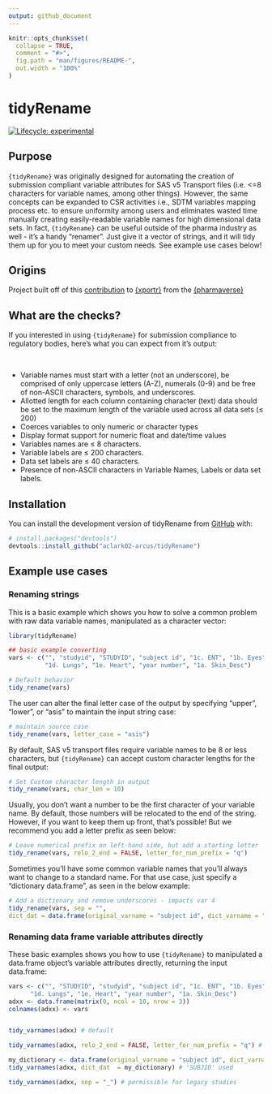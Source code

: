 ```yaml
---
output: github_document
---
```


<!-- README.md is generated from README.Rmd. Please edit that file -->

```r
knitr::opts_chunk$set(
  collapse = TRUE,
  comment = "#>",
  fig.path = "man/figures/README-",
  out.width = "100%"
)
```

# tidyRename

<!-- badges: start -->
  [![Lifecycle: experimental](https://img.shields.io/badge/lifecycle-experimental-orange.svg)](https://lifecycle.r-lib.org/articles/stages.html#experimental)
  <!-- badges: end -->





## Purpose

`{tidyRename}` was originally designed for automating the creation of submission compliant variable attributes for SAS v5 Transport files (i.e. <=8 characters for variable names, among other things). However, the same concepts can be expanded to CSR activities i.e., SDTM variables mapping process etc. to ensure uniformity among users and eliminates wasted time manually creating easily-readable variable names for high dimensional data sets. In fact, `{tidyRename}` can be useful outside of the pharma industry as well - it's a handy "renamer". Just give it a vector of strings, and it will tidy them up for you to meet your custom needs. See example use cases below!
    
    
## Origins

Project built off of this [contribution](https://github.com/atorus-research/xportr/pull/11/files) to [{xportr}](https://github.com/atorus-research/xportr) from the [{pharmaverse}](https://pharmaverse.org/)


## What are the checks?

If you interested in using `{tidyRename}` for submission compliance to regulatory bodies, here's what you can expect from it's output:

<br>

- Variable names must start with a letter (not an underscore), be comprised of only uppercase letters (A-Z), numerals (0-9) and be free of non-ASCII characters, symbols, and underscores.
- Allotted length for each column containing character (text) data
should be set to the maximum length of the variable used across all
data sets (≤ 200)
- Coerces variables to only numeric or character types
- Display format support for numeric float and date/time values
- Variables names are ≤ 8 characters.
- Variable labels are ≤ 200 characters. 
- Data set labels are ≤ 40 characters.
- Presence of non-ASCII characters in Variable Names, Labels or data set labels.


## Installation

You can install the development version of tidyRename from [GitHub](https://github.com/) with:

``` r
# install.packages("devtools")
devtools::install_github("aclark02-arcus/tidyRename")
```


## Example use cases

### Renaming strings

This is a basic example which shows you how to solve a common problem with raw data variable names, manipulated as a character vector:

```r
library(tidyRename)

## basic example converting 
vars <- c("", "studyid", "STUDYID", "subject id", "1c. ENT", "1b. Eyes",
          "1d. Lungs", "1e. Heart", "year number", "1a. Skin_Desc")

# Default behavior
tidy_rename(vars)

```

The user can alter the final letter case of the output by specifying "upper", "lower", or "asis" to maintain the input string case:

```r
# maintain source case
tidy_rename(vars, letter_case = "asis") 
```

By default, SAS v5 transport files require variable names to be 8 or less characters, but `{tidyRename}` can accept custom character lengths for the final output:

```r
# Set Custom character length in output
tidy_rename(vars, char_len = 10)
```

Usually, you don't want a number to be the first character of your variable name. By default, those numbers will be relocated to the end of the string. However, if you want to keep them up front, that's possible! But we recommend you add a letter prefix as seen below:

```r
# Leave numerical prefix on left-hand side, but add a starting letter
tidy_rename(vars, relo_2_end = FALSE, letter_for_num_prefix = "q")
```

Sometimes you'll have some common variable names that you'll always want to change to a standard name. For that use case, just specify a "dictionary data.frame", as seen in the below example:

```r
# Add a dictionary and remove underscores - impacts var 4
tidy_rename(vars, sep = "",
dict_dat = data.frame(original_varname = "subject id", dict_varname = "subjid"))
```

### Renaming data frame variable attributes directly

These basic examples shows you how to use `{tidyRename}` to manipulated a data.frame object's variable attributes directly, returning the input data.frame:


```r
vars <- c("", "STUDYID", "studyid", "subject id", "1c. ENT", "1b. Eyes",
      "1d. Lungs", "1e. Heart", "year number", "1a. Skin_Desc")
adxx <- data.frame(matrix(0, ncol = 10, nrow = 3))
colnames(adxx) <- vars


tidy_varnames(adxx) # default

tidy_varnames(adxx, relo_2_end = FALSE, letter_for_num_prefix = "q") # prefix numbers on left-hand side

my_dictionary <- data.frame(original_varname = "subject id", dict_varname = "subjid")
tidy_varnames(adxx, dict_dat  = my_dictionary) # 'SUBJID' used

tidy_varnames(adxx, sep = "_") # permissible for legacy studies
```





<br>


<br>


<br>


<br>


